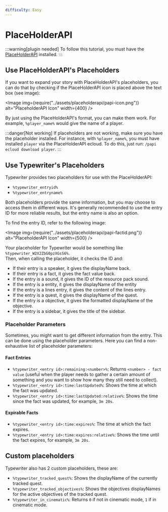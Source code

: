 ```yaml
---
difficulty: Easy
---
```



# PlaceHolderAPI

:::warning[plugin needed]
To follow this tutorial, you must have the [PlaceHolderAPI](https://www.spigotmc.org/resources/placeholderapi.6245/) installed.
:::

## Use PlaceHolderAPI's Placeholders

If you want to expand your story with PlaceHolderAPI's placeholders, you can do that by checking if the PlaceHolderAPI icon is placed above the text box (see image):

<Image img={require("../assets/placeholderapi/papi-icon.png")} alt="PlaceholderAPI Icon" width={400} />

By just using the PlaceHolderAPI's format, you can make them work. For example, `%player_name%` would give the name of a player.

:::danger[Not working]
If placeholders are not working, make sure you have the placeholder installed. For instance, with `%player_name%`, you must have installed `player` via the PlaceHolderAPI ecloud. To do this, just run: `/papi ecloud download player`.
:::

## Use Typewriter's Placeholders

Typewriter provides two placeholders for use with the PlaceHolderAPI:

- `%typewriter_entryid%`
- `%typewriter_entryname%`

Both placeholders provide the same information, but you may choose to access them in different ways. It's generally recommended to use the entry ID for more reliable results, but the entry name is also an option.

To find the entry ID, refer to the following image:

<Image img={require("../assets/placeholderapi/papi-factid.png")} alt="PlaceholderAPI Icon" width={500} />

Your placeholder for Typewriter would be something like `%typewriter_W2X2ZbG0pzXGsS6%`.\
Then, when calling the placeholder, it checks the ID and:

- If their entry is a speaker, it gives the displayName back.
- If their entry is a fact, it gives the fact value back.
- If the entry is a sound, it gives the ID of the resource pack sound.
- If the entry is a entity, it gives the displayName of the entity
- If the entry is a lines entry, it gives the content of the lines entry.
- If the entry is a quest, it gives the displayName of the quest.
- If the entry is a objective, it gives the formatted displayName of the objective.
- If the entry is a sidebar, it gives the title of the sidebar.

### Placeholder Parameters
Sometimes, you might want to get different information from the entry. This can be done using the placeholder parameters. Here you can find a non-exhaustive list of placeholder parameters:

#### Fact Entries
- `%typewriter_<entry id>:remaining:<number>%`: Returns `<number> - fact value` (useful when the player needs to gather a certain amount of something and you want to show how many they still need to collect).
- `%typewriter_<entry id>:time:lastUpdated%`: Shows the time at which the fact was updated.
- `%typewriter_<entry id>:time:lastUpdated:relative%`: Shows the time since the fact was updated, for example, `3m 20s`.

#### Expirable Facts

- `%typewriter_<entry id>:time:expires%`: The time at which the fact expires.
- `%typewriter_<entry id>:time:expires:relative%`: Shows the time until the fact expires, for example, `3m 20s`.

## Custom placeholders
Typewriter also has 2 custom placeholders, these are:

- `%typewriter_tracked_quest%`: Shows the displayName of the currently tracked quest.
- `%typewriter_tracked_objectives%`: Shows the objectives displayNames for the active objectives of the tracked quest.
- `%typewriter_in_cinematic%`: Returns `0` if not in cinematic mode, `1` if in cinematic mode.
